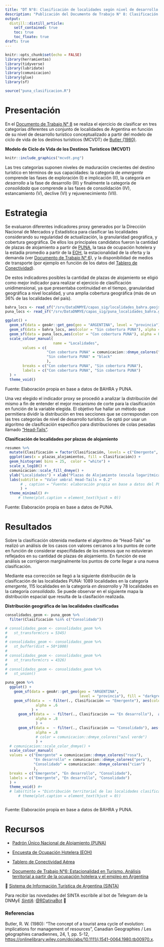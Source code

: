 ```yaml
---
title: "DT N°8: Clasificación de localidades según nivel de desarrollo turístico"
description: "Publicación del Documento de Trabajo N° 8: Clasificación de localidades según nivel de desarrollo turístico."
output:
  distill::distill_article:
    self_contained: true
    toc: true
    toc_floate: true
draft: true    
---
```


```r
knitr::opts_chunk$set(echo = FALSE)
library(herramientas)
library(tidyverse)
library(lubridate)
library(comunicacion)
library(glue)
library(sf)
```

```r


source("puna_clasificacion.R")
```

# Presentación

En el [Documento de Trabajo N° 8](https://tableros.yvera.tur.ar/recursos/biblioteca/DT8_clasificacion_localidades.pdf) se realiza el ejercicio de clasificar en tres categorías diferentes un conjunto de localidades de Argentina en función de su nivel de desarrollo turístico conceptualizado a partir del modelo de ciclo de vida de los destinos turísticos (MCVDT) de [Butler (1980)](https://onlinelibrary.wiley.com/doi/abs/10.1111/j.1541-0064.1980.tb00970.x). 

**Modelo de Ciclo de Vida de los Destinos Turísticos (MCVDT)**

```r

knitr::include_graphics("mcvdt.png")


```

Las tres categorías suponen niveles de maduración crecientes del destino turístico en términos de sus capacidades: la categoría de *emergente* comprende las fases de exploración (I) e implicación (II), la categoría *en desarrollo* a la fase de desarrollo (III) y finalmente la categoría de *consolidada* que comprende a las fases de consolidación (IV), estancamiento (V), declive (VI) y rejuvenecimiento (VII).

# Estrategia

Se evaluaron diferentes indicadores proxy generados por la Dirección Nacional de Mercados y Estadística para clasificar las localidades considerando su regularidad de actualización, la granularidad geográfica, y cobertura geográfica. De ellos los principales candidatos fueron la cantidad de plazas de alojamiento a partir de [PUNA](https://tableros.yvera.tur.ar/puna/), la tasa de ocupación hotelera y la estadía promedio a partir de la [EOH](https://tableros.yvera.tur.ar/eoh.html), la estacionalidad de la oferta y la demanda (ver [Documento de Trabajo N° 6](https://tableros.yvera.tur.ar/recursos/biblioteca/estacionalidad_turismo.pdf)), y la disponibilidad de medios de transporte (por ejemplo en función de los datos del [Tablero de Conectividad](https://tableros.yvera.tur.ar/conectividad/)).

De estos indicadores posibles la cantidad de plazas de alojamiento se eligió como mejor indicador para realizar el ejercicio de clasificación unidimensional, ya que presentaba continuidad en el tiempo, granularidad geográfica a nivel localidad, y una amplia cobertura geográfica (más de un 36% de las localidades del país).

```r
bahra_locs <- read_sf("/srv/DataDNMYE/capas_sig/localidades_bahra.geojson")
puna_locs <- read_sf("/srv/DataDNMYE/capas_sig/puna_localidades_bahra.gpkg")

ggplot() +
  geom_sf(data = geoAr::get_geo(geo = "ARGENTINA", level = "provincia")) +
  geom_sf(data = bahra_locs, aes(color = "Sin cobertura PUNA"), alpha = 0.6, size = .5) +
  geom_sf(data = puna_locs,aes(color = "Con cobertura PUNA"), alpha = 0.8, size = .5) +
  scale_colour_manual(
                      name = "Localidades",
        values = c(
                   "Con cobertura PUNA" = comunicacion::dnmye_colores("rosa"),
                   "Sin cobertura PUNA" = "black"
                   ),
        breaks = c("Con cobertura PUNA", "Sin cobertura PUNA"),
        labels = c("Con cobertura PUNA", "Sin cobertura PUNA")
  ) +
  theme_void()
```
Fuente: Elaboración propia en base a datos de BAHRA y PUNA.

Una vez elegido el indicador proxy se procedió a analizar la distribución del mismo a fin de entender el mejor mecanismo de corte para la clasificación en función de la variable elegida. El objetivo fue hallar un método que permitiera dividir la distribución en tres secciones que se correspondan con las tres categorías de nivel de desarrollo turístico. Se optó por usar un algoritmo de clasificación específico para distribuciones de colas pesadas llamado ["Head-Tails"](https://cran.r-project.org/package=classInt).

**Clasificación de localidades por plazas de alojamiento**
```r
resumen %>% 
  mutate(Clasificación = factor(Clasificación, levels = c("Emergente", "En desarrollo", "Consolidado"))) %>% 
  ggplot(aes(x = plazas_alojamientos, fill = Clasificación)) +
  geom_histogram( bins = 25,  color = "white") +
  scale_x_log10() +
  comunicacion::scale_fill_dnmye() +
  ylab("Localidades") + xlab("Plazas de Alojamiento (escala logaritmica)") +
  labs(subtitle = "Valor umbral Head-Tails = 0.2"
       # , caption = "Fuente: elaboración propia en base a datos del PUNA"
       ) +
  theme_minimal() #+
      # theme(plot.caption = element_text(hjust = 0))
```
Fuente: Elaboración propia en base a datos de PUNA.


# Resultados

Sobre la clasificación obtenida mediante el algoritmo de "Head-Tails" se realizó un análisis de los casos con valores cercanos a los puntos de corte en función de considerar especifidades de los mismos que no estuvieran reflejados en su cantidad de plazas de alojamiento. En función de ese análisis se corrigieron marginalmente los puntos de corte llegar a una nueva clasificación.

Mediante esa corrección se llegó a la siguiente distribución de la clasificación de las localidades PUNA: 1089 localidades en la categoría *emergente*, 115 localidades en la categoría *en desarrollo* y 78 localidades en la categoría *consolidado*. Se puede observar en el siguiente mapa la distribución espacial que resulta de la clasifación realizada.

**Distribución geográfica de las localidades clasificadas**
```r

consolidados_geom <- puna_geom %>% 
  filter(Clasificación %in% c("Consolidado")) 

# consolidados_geom <- consolidados_geom %>% 
#   st_transform(crs = 5345)
# 
# consolidados_geom <- consolidados_geom %>% 
#   st_buffer(dist = 50*1000)
# 
# consolidados_geom <- consolidados_geom %>% 
#   st_transform(crs = 4326)
# 
# consolidados_geom <- consolidados_geom %>% 
#   st_union()

puna_geom %>% 
  ggplot() +
    geom_sf(data = geoAr::get_geo(geo = "ARGENTINA",
                                  level = "provincia"), fill = "darkgrey") +
    geom_sf(data =  ~ filter(., Clasificación == "Emergente"), aes(color = Clasificación) ,
              alpha = .6
            ) +
      geom_sf(data =  ~ filter(., Clasificación == "En desarrollo"),  aes(color = Clasificación),
              alpha = .8
              ) +
      geom_sf(data =  ~ filter(., Clasificación == "Consolidado"), aes(color = Clasificación),
              alpha = .8
              # color = comunicacion::dnmye_colores("azul verde")
              ) +
  # comunicacion::scale_color_dnmye() +
  scale_colour_manual(
  values = c("Emergente" = comunicacion::dnmye_colores("rosa"), 
             "En desarrollo" = comunicacion::dnmye_colores("pera"),
             "Consolidado" = comunicacion::dnmye_colores("cian")
             ),
  breaks = c("Emergente", "En desarrollo", "Consolidado"),
  labels = c("Emergente", "En desarrollo", "Consolidado")
  ) +
  theme_void() #+
  # labs(title = "Distribución territorial de las localidades clasificadas\nsegún nivel de desarrollo turístico.", caption = "Fuente: elaboración propia en base a datos del PUNA" ) +
      # theme(plot.caption = element_text(hjust = 0))



```
Fuente: Elaboración propia en base a datos de BAHRA y PUNA.


# Recursos

- [Padrón Único Nacional de Alojamiento (PUNA)](https://tableros.yvera.tur.ar/puna/) 

- [Encuesta de Ocupación Hotelera (EOH)](https://tableros.yvera.tur.ar/eoh.html)
 
- [Tablero de Conectividad Aérea](https://tableros.yvera.tur.ar/conectividad/)

- [Documento de Trabajo N°6: Estacionalidad en Turismo. Análisis territorial a partir de la ocupación hotelera y el empleo en Argentina](https://tableros.yvera.tur.ar/recursos/biblioteca/estacionalidad_turismo.pdf)

🔗 [Sistema de Información Turística de Argentina (SINTA)](https://www.yvera.tur.ar/sinta/)


::: {.infobox}
Para recibir las novedades del SINTA escribíle al bot de Telegram de la DNMyE <a href=‘https://bitacora.yvera.tur.ar/posts/2022-09-08-sintia/’ target=‘_blank’>*SintIA*</a>: <a href=‘https://t.me/RDatinaBot’ target=‘_blank’>@RDatinaBot</a> 🤖
:::

### Referencias

Butler, R. W. (1980): “The concept of a tourist area cycle of evolution: implications for management of resources”, Canadian Geographies / Les géographies canadiennes, 24, 1, pp. 5-12, <https://onlinelibrary.wiley.com/doi/abs/10.1111/j.1541-0064.1980.tb00970.x>. 